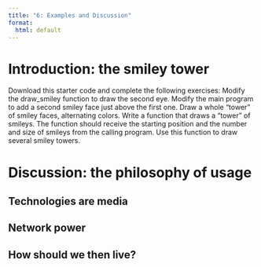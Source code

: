 ```yaml
---
title: "6: Examples and Discussion"
format:
  html: default
---
```


# Introduction: the smiley tower

Download this starter code and complete the following exercises:
Modify the draw_smiley function to draw the second eye. 
Modify the main program to add a second smiley face just above the first one. 
Draw a whole "tower" of smiley faces, alternating colors. 
Write a function that draws a "tower" of smileys. The function should receive the starting position and the number and size of smileys from the calling program. Use this function to draw several smiley towers. 

# Discussion: the philosophy of usage

## Technologies are media

## Network power

## How should we then live?